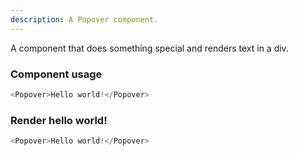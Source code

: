 ```yaml
---
description: A Popover component.
---
```



A component that does something special and renders text in a div.

### Component usage
```js
<Popover>Hello world!</Popover>
```

### Render hello world!

```js live
<Popover>Hello world!</Popover>
```
